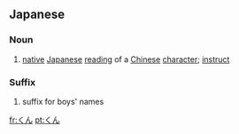 ==Japanese==

===Noun===
{{ja-noun}}
# {{ja-def|訓}} [[native]] [[Japanese]] [[reading]] of a [[Chinese]] [[character]]; [[instruct]]

===Suffix===
{{ja-pos|suffix}}

# {{ja-def|君}} suffix for boys' names

[[fr:くん]]
[[pt:くん]]